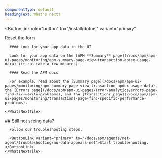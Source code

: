 ```yaml
---
componentType: default
headingText: What's next?
---
```

<ButtonLink
  role="button"
  to="/install/dotnet"
  variant="primary"
>
  Reset the form
</ButtonLink>

<InstallFeedback />

<SideBySide>
  <Side>
    <WhatsNextTile title="What's next?">

      #### Look for your app data in the UI

      Look for your app data on the [APM **Summary** page](/docs/apm/apm-ui-pages/monitoring/apm-summary-page-view-transaction-apdex-usage-data) (it can take a few minutes).

      #### Read the APM docs

      For example, read about the [Summary page](/docs/apm/apm-ui-pages/monitoring/apm-summary-page-view-transaction-apdex-usage-data), the [Errors page](/docs/apm/apm-ui-pages/error-analytics/errors-page-find-fix-verify-problems), and the [Transactions page](/docs/apm/apm-ui-pages/monitoring/transactions-page-find-specific-performance-problems).

    </WhatsNextTile> 
  </Side>
  <Side>
    <WhatsNextTile alignment="center">
      ## Still not seeing data?

      Follow our troubleshooting steps. 

      <ButtonLink variant="primary" to="/docs/apm/agents/net-agent/troubleshooting/no-data-appears-net">Start troubleshooting.</ButtonLink>
    </WhatsNextTile>
  </Side>
</SideBySide>